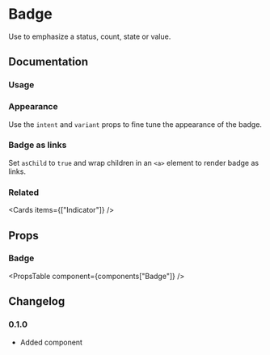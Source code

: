 
# Badge

Use to emphasize a status, count, state or value.

## Documentation

### Usage

<Demo component="badge/usage" />

### Appearance

Use the `intent` and `variant` props to fine tune the appearance of the badge.

<Demo component="badge/appearance-usage" />

### Badge as links

Set `asChild` to `true` and wrap children in an `<a>` element to render badge as links.

<Demo component="badge/link-usage" />

### Related

<Cards items={["Indicator"]} />

## Props

### Badge

<PropsTable component={components["Badge"]} />

## Changelog

### 0.1.0

- Added component
